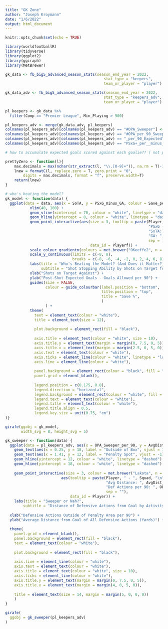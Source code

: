 ```yaml
---
title: "GK Zone"
author: "Joseph Kroymann"
date: "1/6/2022"
output: html_document
---
```


```r
knitr::opts_chunk$set(echo = TRUE)
```

```r
library(worldfootballR)
library(tidyverse)
library(ggplot2)
library(ggiraph)
library(MetBrewer)
```

```r
gk_data <- fb_big5_advanced_season_stats(season_end_year = 2022,
                                            stat_type = "keepers",
                                            team_or_player = "player")

gk_data_adv <- fb_big5_advanced_season_stats(season_end_year = 2022,
                                            stat_type = "keepers_adv",
                                            team_or_player = "player")

pl_keepers <- gk_data %>%
  filter(Comp == "Premier League", Min_Playing > 900)

pl_keepers_adv <- merge(gk_data_adv, pl_keepers)
colnames(pl_keepers_adv)[colnames(pl_keepers_adv) == "#OPA_Sweeper"] <- "OPA_Sweeper"
colnames(pl_keepers_adv)[colnames(pl_keepers_adv) == "#OPA_per_90_Sweeper"] <- "OPA_Sweeper_per_90"
colnames(pl_keepers_adv)[colnames(pl_keepers_adv) == "_per_90_Expected"] <- "per_90"
colnames(pl_keepers_adv)[colnames(pl_keepers_adv) == "PSxG+_per__minus__Expected"] <- "PSxG_minus_GA"
```

```r
# how to accumulate expected goals scored against each goalie?? ( not possible w/fbref :( )
```

```r
prettyZero <- function(l){
    max.decimals = max(nchar(str_extract(l, "\\.[0-9]+")), na.rm = T)-1
    lnew = formatC(l, replace.zero = T, zero.print = "0",
        digits = max.decimals, format = "f", preserve.width=T)
    return(lnew)
}

# who's beating the model?
gk_model <- function(data) {
  ggplot(data = data, aes(x = SoTA, y = PSxG_minus_GA, colour = Save_percent)) +
           xlim(40, 100) +
           geom_vline(xintercept = 70, colour = "white", linetype = "dashed") +
           geom_hline(yintercept = 0, colour = "white", linetype = "dashed") +
           geom_point_interactive(aes(size = 3, tooltip = paste(Player, " - ", Squad, "\n",
                                                                "PSxG - GA: ", PSxG_minus_GA, "\n",
                                                                "SoTA: ", SoTA, "\n",
                                                                "GA: ", GA,
                                                                sep = ),
                                      data_id = Playerf)) + 
           scale_colour_gradientn(colours = met.brewer("OKeeffe2", n = 5)) +
           scale_y_continuous(limits = c(-8, 8),
                              breaks = c(-8, -6, -4, -2, 0, 2, 4, 6, 8)) +
           labs(title = "Who's Beating the Model? (And Does it Matter?)",
                subtitle = "Shot Stopping Ability by Shots on Target for PL GK's (> 900 minutes played)") +
           xlab("Shots on Target Against") +
           ylab("Post-Shot Expected Goals - Goals Allowed per 90") +
           guides(size = FALSE,
                  colour = guide_colourbar(label.position = "bottom",
                                           title.position = "top",
                                           title = "Save %",
                                           )
                  ) +
           theme(
             text = element_text(colour = "white"),
             title = element_text(size = 12),
            
             plot.background = element_rect(fill = "black"),
            
             axis.title = element_text(colour = "white", size = 10),
             axis.title.y = element_text(margin = margin(0, 7.5, 0, 5)),
             axis.title.x = element_text(margin = margin(2.5, 0, 5, 0)),
             axis.text = element_text(colour = "white"),
             axis.ticks = element_line(colour = "white", linetype = "longdash"),
             axis.line = element_line(colour = "white"),
             
             panel.background = element_rect(colour = "black", fill = "black"),
             panel.grid = element_blank(),
            
             legend.position = c(0.175, 0.8),
             legend.direction = "horizontal",
             legend.background = element_rect(colour = "white", fill = "black", linetype = "dashed"),
             legend.text = element_text(colour = "white"),
             legend.title = element_text(colour = "white"),
             legend.title.align = 0.5,
             legend.key.size = unit(0.75, "cm")
)}

girafe(ggobj = gk_model,
       width_svg = 8, height_svg = 5)
```

```r
gk_sweeper <- function(data) {
  ggplot(data = pl_keepers_adv, aes(x = OPA_Sweeper_per_90, y = AvgDist_Sweeper)) +
    geom_text(aes(x = 0.25, y = 18, label = "Outside of Box", vjust = 1.5), colour = "white") +
    geom_text(aes(x = 1.41, y = 12, label = "Penalty Spot", vjust = -1), colour = "white") +
    geom_hline(yintercept = 12, colour = "white", linetype = "dashed") +
    geom_hline(yintercept = 18, colour = "white", linetype = "dashed") +
    
    geom_point_interactive(size = 3, colour = met.brewer("Lakota", n = 1), 
                         aes(tooltip = paste(Player, " - ", Squad, "\n",
                                             "Avg Distance: ", AvgDist_Sweeper, "\n",
                                             "Def Actions per 90: ", OPA_Sweeper_per_90, "\n",
                                             sep = ""),
                             data_id = Player)) +
    labs(title = "Sweeper or Nah?",
        subtitle = "Distance of Defensive Actions from Goal by Activity Outside of the Penalty Area") +
  
  xlab("Defensive Actions Outside of Penalty Area per 90") +
  ylab("Average Distance from Goal of All Defensive Actions (Yards)") +
  
  theme(
    panel.grid = element_blank(),
    panel.background = element_rect(fill = "black"),
    text = element_text(colour = "white"),
    
    plot.background = element_rect(fill = "black"),
    
    axis.line = element_line(colour = "white"),
    axis.text = element_text(colour = "white"),
    axis.title = element_text(colour = "white", size = 10),
    axis.ticks = element_line(colour = "white"),
    axis.title.y = element_text(margin = margin(0, 7.5, 0, 5)),
    axis.title.x = element_text(margin = margin(4, 0, 5, 0)),
    
    title = element_text(size = 14, margin = margin(5, 0, 0, 0))
    )
}

girafe(
  ggobj = gk_sweeper(pl_keepers_adv)
)


```

